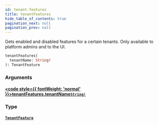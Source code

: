 ```yaml
---
id: tenant-features
title: tenantFeatures
hide_table_of_contents: true
pagination_next: null
pagination_prev: null
---
```








Gets enabled and disabled features for a certain tenants. Only available to platform admins
and to the UI.

```graphql
tenantFeatures(
  tenantName: String!
): TenantFeature
```


### Arguments

#### [<code style={{ fontWeight: 'normal' }}>tenantFeatures.<b>tenantName</b></code>](#)<Bullet />[`String!`](/scalars/string) <Badge class="secondary" text="non-null"/> <Badge class="secondary" text="scalar"/>
> 
> 

### Type

#### [`TenantFeature`](/objects/tenant-feature) <Badge class="secondary" text="object"/>
> 
> 






